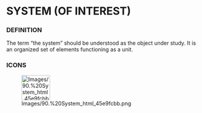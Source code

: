             
= SYSTEM (OF INTEREST) =
 
=== DEFINITION ===
 
The term &ldquo;the system&rdquo; should be understood as the object under study. It is an organized set of elements functioning as a unit.

 
=== ICONS ===
 
[[Image:Images/90.%20System_html_45e9fcbb.png|75x66px]]

 
<br>

   